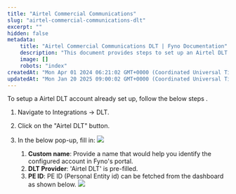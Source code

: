```yaml
---
title: "Airtel Commercial Communications"
slug: "airtel-commercial-communications-dlt"
excerpt: ""
hidden: false
metadata:
    title: "Airtel Commercial Communications DLT | Fyno Documentation"
    description: "This document provides steps to set up an Airtel DLT account in Fyno's portal by navigating to Integrations -> DLT and filling in the required information in a pop-up window."
    image: []
    robots: "index"
createdAt: "Mon Apr 01 2024 06:21:02 GMT+0000 (Coordinated Universal Time)"
updatedAt: "Mon Jan 20 2025 09:00:02 GMT+0000 (Coordinated Universal Time)"
---
```


To setup a Airtel DLT account already set up, follow the below steps .

1. Navigate to Integrations -> DLT.
2. Click on the "Airtel DLT" button.
3. In the below pop-up, fill in:
   ![](https://fynodocs.s3.ap-south-1.amazonaws.com/images/dlt_airtel_integration.png)

    1. **Custom name**: Provide a name that would help you identify the configured account in Fyno's portal.
    2. **DLT Provider**: 'Airtel DLT' is pre-filled.
    3. **PE ID**: PE ID (Personal Entity id) can be fetched from the dashboard as shown below.
       ![](https://fynodocs.s3.ap-south-1.amazonaws.com/images/dlt_airtel_config.png)
